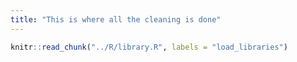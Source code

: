 ```yaml
---
title: "This is where all the cleaning is done"
---
```


```r

knitr::read_chunk("../R/library.R", labels = "load_libraries")

```

```r

```

